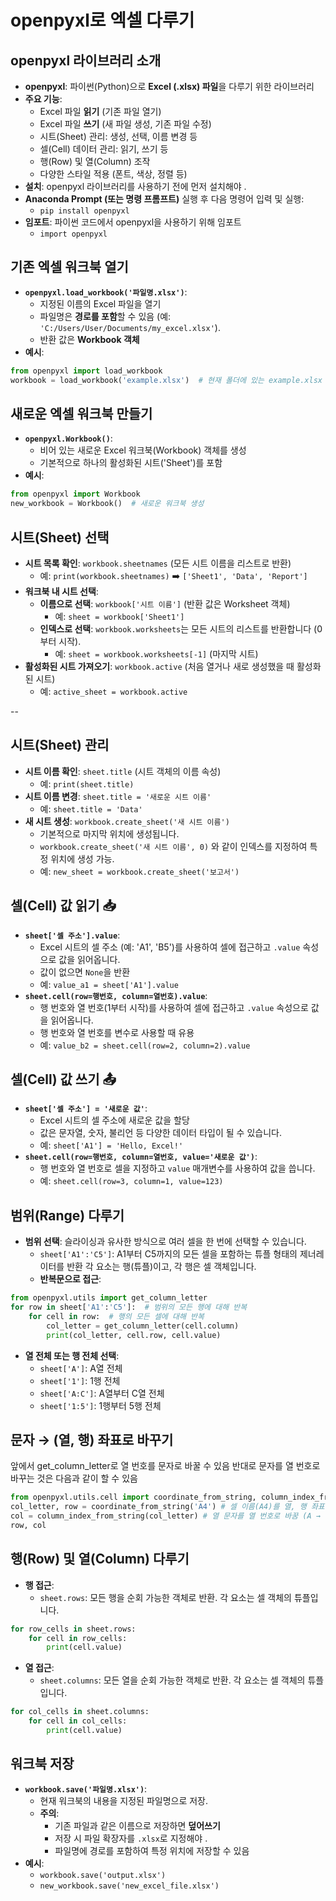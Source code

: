 

# openpyxl로 엑셀 다루기


## openpyxl 라이브러리 소개

* **openpyxl**: 파이썬(Python)으로 **Excel (.xlsx) 파일**을 다루기 위한 라이브러리
* **주요 기능**:
    * Excel 파일 **읽기** (기존 파일 열기)
    * Excel 파일 **쓰기** (새 파일 생성, 기존 파일 수정)
    * 시트(Sheet) 관리: 생성, 선택, 이름 변경 등
    * 셀(Cell) 데이터 관리: 읽기, 쓰기 등
    * 행(Row) 및 열(Column) 조작
    * 다양한 스타일 적용 (폰트, 색상, 정렬 등)
* **설치**: openpyxl 라이브러리를 사용하기 전에 먼저 설치해야 .
* **Anaconda Prompt (또는 명령 프롬프트)** 실행 후 다음 명령어 입력 및 실행:
    * `pip install openpyxl`
* **임포트**: 파이썬 코드에서 openpyxl을 사용하기 위해 임포트
    * `import openpyxl`



## 기존 엑셀 워크북 열기

* **`openpyxl.load_workbook('파일명.xlsx')`**:
    * 지정된 이름의 Excel 파일을 열기
    * 파일명은 **경로를 포함**할 수 있음 (예: `'C:/Users/User/Documents/my_excel.xlsx'`).
    * 반환 값은 **Workbook 객체**
* **예시**:
```python
from openpyxl import load_workbook
workbook = load_workbook('example.xlsx')  # 현재 폴더에 있는 example.xlsx 파일 열기
```



## 새로운 엑셀 워크북 만들기

* **`openpyxl.Workbook()`**:
    * 비어 있는 새로운 Excel 워크북(Workbook) 객체를 생성
    * 기본적으로 하나의 활성화된 시트('Sheet')를 포함
* **예시**:
```python
from openpyxl import Workbook
new_workbook = Workbook()  # 새로운 워크북 생성
```



## 시트(Sheet) 선택

* **시트 목록 확인**: `workbook.sheetnames` (모든 시트 이름을 리스트로 반환)
    * 예: `print(workbook.sheetnames)`  ➡️  `['Sheet1', 'Data', 'Report']`
* **워크북 내 시트 선택**:
    * **이름으로 선택**: `workbook['시트 이름']` (반환 값은 Worksheet 객체)
        * 예: `sheet = workbook['Sheet1']`
    * **인덱스로 선택**: `workbook.worksheets`는 모든 시트의 리스트를 반환합니다 (0부터 시작).
        * 예: `sheet = workbook.worksheets[-1]` (마지막 시트)
* **활성화된 시트 가져오기**: `workbook.active` (처음 열거나 새로 생성했을 때 활성화된 시트)
    * 예: `active_sheet = workbook.active`

--

## 시트(Sheet) 관리

* **시트 이름 확인**: `sheet.title` (시트 객체의 이름 속성)
    * 예: `print(sheet.title)`
* **시트 이름 변경**: `sheet.title = '새로운 시트 이름'`
    * 예: `sheet.title = 'Data'`
* **새 시트 생성**: `workbook.create_sheet('새 시트 이름')`
    * 기본적으로 마지막 위치에 생성됩니다.
    * `workbook.create_sheet('새 시트 이름', 0)` 와 같이 인덱스를 지정하여 특정 위치에 생성 가능.
    * 예: `new_sheet = workbook.create_sheet('보고서')`



## 셀(Cell) 값 읽기 📥

* **`sheet['셀 주소'].value`**:
    * Excel 시트의 셀 주소 (예: 'A1', 'B5')를 사용하여 셀에 접근하고 `.value` 속성으로 값을 읽어옵니다.
    * 값이 없으면 `None`을 반환
    * 예: `value_a1 = sheet['A1'].value`
* **`sheet.cell(row=행번호, column=열번호).value`**:
    * 행 번호와 열 번호(1부터 시작)를 사용하여 셀에 접근하고 `.value` 속성으로 값을 읽어옵니다.
    * 행 번호와 열 번호를 변수로 사용할 때 유용
    * 예: `value_b2 = sheet.cell(row=2, column=2).value`



## 셀(Cell) 값 쓰기 📤

* **`sheet['셀 주소'] = '새로운 값'`**:
    * Excel 시트의 셀 주소에 새로운 값을 할당
    * 값은 문자열, 숫자, 불리언 등 다양한 데이터 타입이 될 수 있습니다.
    * 예: `sheet['A1'] = 'Hello, Excel!'`
* **`sheet.cell(row=행번호, column=열번호, value='새로운 값')`**:
    * 행 번호와 열 번호로 셀을 지정하고 `value` 매개변수를 사용하여 값을 씁니다.
    * 예: `sheet.cell(row=3, column=1, value=123)`



## 범위(Range) 다루기

* **범위 선택**: 슬라이싱과 유사한 방식으로 여러 셀을 한 번에 선택할 수 있습니다.
    * `sheet['A1':'C5']`: A1부터 C5까지의 모든 셀을 포함하는 튜플 형태의 제너레이터를 반환 각 요소는 행(튜플)이고, 각 행은 셀 객체입니다.
    * **반복문으로 접근**:
```python
from openpyxl.utils import get_column_letter
for row in sheet['A1':'C5']:  # 범위의 모든 행에 대해 반복
    for cell in row:  # 행의 모든 셀에 대해 반복
        col_letter = get_column_letter(cell.column)
        print(col_letter, cell.row, cell.value)
```

* **열 전체 또는 행 전체 선택**:
    * `sheet['A']`: A열 전체
    * `sheet['1']`: 1행 전체
    * `sheet['A:C']`: A열부터 C열 전체
    * `sheet['1:5']`: 1행부터 5행 전체



## 문자 → (열, 행) 좌표로 바꾸기

앞에서 get_column_letter로 열 번호를 문자로 바꿀 수 있음
반대로 문자를 열 번호로 바꾸는 것은 다음과 같이 할 수 있음

```python
from openpyxl.utils.cell import coordinate_from_string, column_index_from_string
col_letter, row = coordinate_from_string('A4') # 셀 이름(A4)를 열, 행 좌표('A',4)로 바꿈
col = column_index_from_string(col_letter) # 열 문자를 열 번호로 바꿈 (A → 1)
row, col
```



## 행(Row) 및 열(Column) 다루기

* **행 접근**:
    * `sheet.rows`: 모든 행을 순회 가능한 객체로 반환. 각 요소는 셀 객체의 튜플입니다.
```python
for row_cells in sheet.rows:
    for cell in row_cells:
        print(cell.value)
```

* **열 접근**:
    * `sheet.columns`: 모든 열을 순회 가능한 객체로 반환. 각 요소는 셀 객체의 튜플입니다.
```python    
for col_cells in sheet.columns:
    for cell in col_cells:
        print(cell.value)
```     


## 워크북 저장

* **`workbook.save('파일명.xlsx')`**:
    * 현재 워크북의 내용을 지정된 파일명으로 저장.
    * **주의**:
        * 기존 파일과 같은 이름으로 저장하면 **덮어쓰기**
        * 저장 시 파일 확장자를 `.xlsx`로 지정해야 .
        * 파일명에 경로를 포함하여 특정 위치에 저장할 수 있음
* **예시**:
    * `workbook.save('output.xlsx')`
    * `new_workbook.save('new_excel_file.xlsx')`

